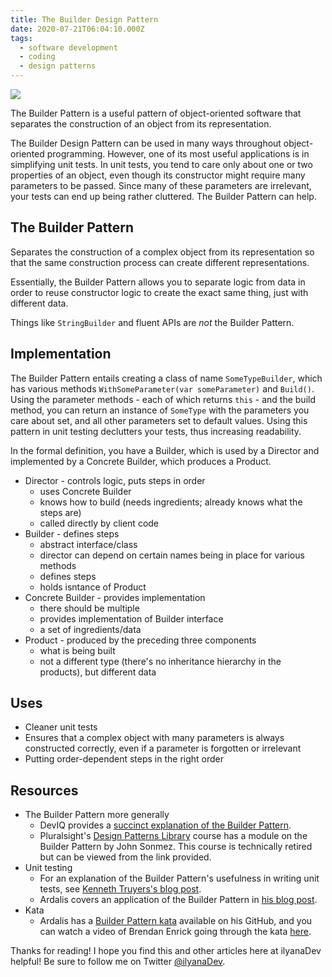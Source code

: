```yaml
---
title: The Builder Design Pattern
date: 2020-07-21T06:04:10.000Z
tags:
  - software development
  - coding
  - design patterns
---
```


![](builder-pattern.png)

The Builder Pattern is a useful pattern of object-oriented software that separates the construction of an object from its representation.

The Builder Design Pattern can be used in many ways throughout object-oriented programming. However, one of its most useful applications is in simplifying unit tests. In unit tests, you tend to care only about one or two properties of an object, even though its constructor might require many parameters to be passed. Since many of these parameters are irrelevant, your tests can end up being rather cluttered. The Builder Pattern can help.

The Builder Pattern
--

Separates the construction of a complex object from its representation so that the same construction process can create different representations.

Essentially, the Builder Pattern allows you to separate logic from data in order to reuse constructor logic to create the exact same thing, just with different data.

Things like `StringBuilder` and fluent APIs are *not* the Builder Pattern.

Implementation
--

The Builder Pattern entails creating a class of name `SomeTypeBuilder`, which has various methods `WithSomeParameter(var someParameter)` and `Build()`. Using the parameter methods - each of which returns `this` - and the build method, you can return an instance of `SomeType` with the parameters you care about set, and all other parameters set to default values. Using this pattern in unit testing declutters your tests, thus increasing readability.

In the formal definition, you have a Builder, which is used by a Director and implemented by a Concrete Builder, which produces a Product.

* Director - controls logic, puts steps in order
  * uses Concrete Builder
  * knows how to build (needs ingredients; already knows what the steps are)
  * called directly by client code
* Builder - defines steps
  * abstract interface/class
  * director can depend on certain names being in place for various methods
  * defines steps
  * holds isntance of Product
* Concrete Builder - provides implementation
  * there should be multiple
  * provides implementation of Builder interface
  * a set of ingredients/data
* Product - produced by the preceding three components
  * what is being built
  * not a different type (there's no inheritance hierarchy in the products), but different data

Uses
--

* Cleaner unit tests
* Ensures that a complex object with many parameters is always constructed correctly, even if a parameter is forgotten or irrelevant
* Putting order-dependent steps in the right order

Resources
--

* The Builder Pattern more generally
  * DevIQ provides a [succinct explanation of the Builder Pattern](https://deviq.com/builder-design-pattern/).
  * Pluralsight's [Design Patterns Library](https://app.pluralsight.com/library/courses/patterns-library/table-of-contents) course has a module on the Builder Pattern by John Sonmez. This course is technically retired but can be viewed from the link provided.
* Unit testing
  * For an explanation of the Builder Pattern's usefulness in writing unit tests, see [Kenneth Truyers's blog post](https://www.kenneth-truyers.net/2013/07/15/flexible-and-expressive-unit-tests-with-the-builder-pattern/).
  * Ardalis covers an application of the Builder Pattern in [his blog post](https://ardalis.com/improve-tests-with-the-builder-pattern-for-test-data/).
* Kata
  * Ardalis has a [Builder Pattern kata](https://github.com/ardalis/BuilderTestSample) available on his GitHub, and you can watch a video of Brendan Enrick going through the kata [here](https://www.youtube.com/watch?v=0FYthBodusg).

Thanks for reading! I hope you find this and other articles here at ilyanaDev helpful! Be sure to follow me on Twitter [@ilyanaDev](https://twitter.com/ilyanaDev).
